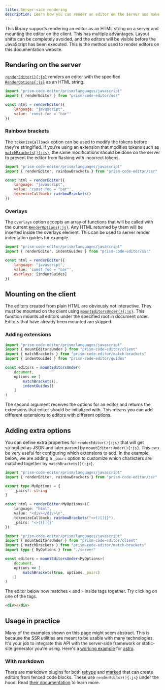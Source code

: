 ```yaml
---
title: Server-side rendering
description: Learn how you can render an editor on the server and make it interactive on the client.
---
```



This library supports rendering an editor as an HTML string on a server and mounting the editor on the client. This has multiple advantages. Layout shifts can be completely avoided, and the editors will be visible before the JavaScript has been executed. This is the method used to render editors on this documentation website.

## Rendering on the server

[`renderEditor(){:js}`](/api-reference/ssr/f-rendereditor) renders an editor with the specified [`RenderOptions{:js}`](/api-reference/ssr/t-renderoptions) as an HTML string.

```js editor
import "prism-code-editor/prism/languages/javascript"
import { renderEditor } from "prism-code-editor/ssr"

const html = renderEditor({
	language: "javascript",
	value: 'const foo = "bar"'
})
```

### Rainbow brackets

The `tokenizeCallback` option can be used to modify the tokens before they're stringified. If you're using an extension that modifies tokens such as [`matchBrackets(){:js}`](/api-reference/match-brackets/f-matchbrackets), the same modifications should be done on the server to prevent the editor from flashing with incorrect tokens.

```js editor
import "prism-code-editor/prism/languages/javascript"
import { renderEditor, rainbowBrackets } from "prism-code-editor/ssr"

const html = renderEditor({
	language: "javascript",
	value: 'const foo = "bar"',
	tokenizeCallback: rainbowBrackets()
})
```

### Overlays

The `overlays` option accepts an array of functions that will be called with the current [`RenderOptions{:js}`](/api-reference/ssr/t-renderoptions). Any HTML returned by them will be inserted inside the overlays element. This can be used to server render indentation guides for example.

```js editor
import "prism-code-editor/prism/languages/javascript"
import { renderEditor, indentGuides } from "prism-code-editor/ssr"

const html = renderEditor({
	language: "javascript",
	value: 'const foo = "bar"',
	overlays: [indentGuides]
})
```

## Mounting on the client

The editors created from plain HTML are obviously not interactive. They must be mounted on the client using [`mountEditorsUnder(){:js}`](/api-reference/client/f-mounteditorsunder). This function mounts all editors under the specified root in document order. Editors that have already been mounted are skipped.

### Adding extensions

```js editor
import "prism-code-editor/prism/languages/javascript"
import { mountEditorsUnder } from "prism-code-editor/client"
import { matchBrackets } from "prism-code-editor/match-brackets"
import { indentGuides } from "prism-code-editor/guides"

const editors = mountEditorsUnder(
	document,
	options => [
		matchBrackets(),
		indentGuides()
	]
)
```

The second argument receives the options for an editor and returns the extensions that editor should be initialized with. This means you can add different extensions to editors with different options.

## Adding extra options

You can define extra properties for `renderEditor(){:js}` that will get stringified as JSON and later parsed by `mountEditorsUnder(){:js}`. This can be very useful for configuring which extensions to add. In the example below, we are adding a `_pairs` option to customize which characters are matched together by `matchBrackets(){:js}`.

```ts editor file="server.ts"
import "prism-code-editor/prism/languages/javascript"
import { renderEditor, rainbowBrackets } from "prism-code-editor/ssr"

export type MyOptions = {
	_pairs?: string
}

const html = renderEditor<MyOptions>({
	language: "html",
	value: "<div></div>\n",
	tokenizeCallback: rainbowBrackets("<>()[]{}"),
	_pairs: "<>()[]{}"
})
```

```ts editor file="client.ts"
import "prism-code-editor/prism/languages/javascript"
import { mountEditorsUnder } from "prism-code-editor/client"
import { matchBrackets } from "prism-code-editor/match-brackets"
import type { MyOptions } from "./server"

const editors = mountEditorsUnder<MyOptions>(
	document,
	options => [
		matchBrackets(true, options._pairs)
	]
)
```

The editor below now matches `<` and `>` inside tags together. Try clicking on one of the tags.

```html editor _pairs="<>()[]{}"
<div></div>

```

## Usage in practice

Many of the examples shown on this page might seem abstract. This is because the SSR utilities are meant to be usable with many technologies. It's your job to integrate this API with the server-side framework or static-site generator you're using. Here's a [working example](https://stackblitz.com/edit/withastro-astro-yfajet?file=src%2Fcomponents%2Fmount.ts,src%2Fcomponents%2Fextensions.ts,src%2Fcomponents%2FEditor.astro) for [astro](https://astro.build).

### With markdown

There are markdown plugins for both [rehype](https://github.com/rehypejs/rehype) and [marked](https://github.com/markedjs/marked) that can create editors from fenced code blocks. These use `renderEditor(){:js}` under the hood. Read [their documentation](/markdown-plugins/getting-started) to learn more.
